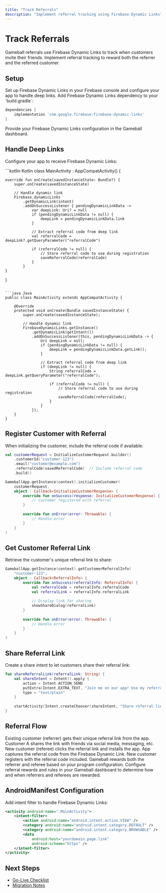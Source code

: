 ```yaml
---
title: "Track Referrals"
description: "Implement referral tracking using Firebase Dynamic Links"
---
```


# Track Referrals

Gameball referrals use Firebase Dynamic Links to track when customers invite their friends. Implement referral tracking to reward both the referrer and the referred customer.

## Setup

<Steps>
<Step title="Configure Firebase Dynamic Links">
Set up Firebase Dynamic Links in your Firebase console and configure your app to handle deep links.
</Step>

<Step title="Add Dependency">
Add Firebase Dynamic Links dependency to your `build.gradle`:

```groovy
dependencies {
    implementation 'com.google.firebase:firebase-dynamic-links'
}
```
</Step>

<Step title="Configure in Gameball Dashboard">
Provide your Firebase Dynamic Links configuration in the Gameball dashboard.
</Step>
</Steps>

## Handle Deep Links

Configure your app to receive Firebase Dynamic Links:

<CodeGroup>
```kotlin Kotlin
class MainActivity : AppCompatActivity() {
    
    override fun onCreate(savedInstanceState: Bundle?) {
        super.onCreate(savedInstanceState)
        
        // Handle dynamic link
        Firebase.dynamicLinks
            .getDynamicLink(intent)
            .addOnSuccessListener { pendingDynamicLinkData ->
                var deepLink: Uri? = null
                if (pendingDynamicLinkData != null) {
                    deepLink = pendingDynamicLinkData.link
                }
                
                // Extract referral code from deep link
                val referralCode = deepLink?.getQueryParameter("referralCode")
                
                if (referralCode != null) {
                    // Store referral code to use during registration
                    saveReferralCode(referralCode)
                }
            }
    }
}
```

```java Java
public class MainActivity extends AppCompatActivity {
    
    @Override
    protected void onCreate(Bundle savedInstanceState) {
        super.onCreate(savedInstanceState);
        
        // Handle dynamic link
        FirebaseDynamicLinks.getInstance()
            .getDynamicLink(getIntent())
            .addOnSuccessListener(this, pendingDynamicLinkData -> {
                Uri deepLink = null;
                if (pendingDynamicLinkData != null) {
                    deepLink = pendingDynamicLinkData.getLink();
                }
                
                // Extract referral code from deep link
                if (deepLink != null) {
                    String referralCode = deepLink.getQueryParameter("referralCode");
                    
                    if (referralCode != null) {
                        // Store referral code to use during registration
                        saveReferralCode(referralCode);
                    }
                }
            });
    }
}
```
</CodeGroup>

## Register Customer with Referral

When initializing the customer, include the referral code if available:

```kotlin
val customerRequest = InitializeCustomerRequest.builder()
    .customerId("customer-123")
    .email("customer@example.com")
    .referralCode(savedReferralCode)  // Include referral code
    .build()

GameballApp.getInstance(context).initializeCustomer(
    customerRequest,
    object : Callback<InitializeCustomerResponse> {
        override fun onSuccess(response: InitializeCustomerResponse) {
            // Customer registered with referral
        }
        
        override fun onError(error: Throwable) {
            // Handle error
        }
    }
)
```

## Get Customer Referral Link

Retrieve the customer's unique referral link to share:

```kotlin
GameballApp.getInstance(context).getCustomerReferralInfo(
    "customer-123",
    object : Callback<ReferralInfo> {
        override fun onSuccess(referralInfo: ReferralInfo) {
            val referralCode = referralInfo.referralCode
            val referralLink = referralInfo.referralLink
            
            // Display link for sharing
            showShareDialog(referralLink)
        }
        
        override fun onError(error: Throwable) {
            // Handle error
        }
    }
)
```

## Share Referral Link

Create a share intent to let customers share their referral link:

```kotlin
fun shareReferralLink(referralLink: String) {
    val shareIntent = Intent().apply {
        action = Intent.ACTION_SEND
        putExtra(Intent.EXTRA_TEXT, "Join me on our app! Use my referral link: $referralLink")
        type = "text/plain"
    }
    
    startActivity(Intent.createChooser(shareIntent, "Share referral link"))
}
```

## Referral Flow

<Steps>
<Step title="Customer A Gets Referral Link">
Existing customer (referrer) gets their unique referral link from the app.
</Step>

<Step title="Customer A Shares Link">
Customer A shares the link with friends via social media, messaging, etc.
</Step>

<Step title="Customer B Clicks Link">
New customer (referee) clicks the referral link and installs the app.
</Step>

<Step title="App Captures Referral Code">
App captures the referral code from the Firebase Dynamic Link.
</Step>

<Step title="Customer B Registers">
New customer registers with the referral code included.
</Step>

<Step title="Both Customers Rewarded">
Gameball rewards both the referrer and referee based on your program configuration.
</Step>
</Steps>

<Info>
Configure referral rewards and rules in your Gameball dashboard to determine how and when referrers and referees are rewarded.
</Info>

## AndroidManifest Configuration

Add intent filter to handle Firebase Dynamic Links:

```xml
<activity android:name=".MainActivity">
    <intent-filter>
        <action android:name="android.intent.action.VIEW" />
        <category android:name="android.intent.category.DEFAULT" />
        <category android:name="android.intent.category.BROWSABLE" />
        <data
            android:host="yourdomain.page.link"
            android:scheme="https" />
    </intent-filter>
</activity>
```

## Next Steps

- [Go-Live Checklist](/installation-guide/android-v3/go-live-checklist)
- [Migration Notes](/installation-guide/android-v3/migration-notes)

